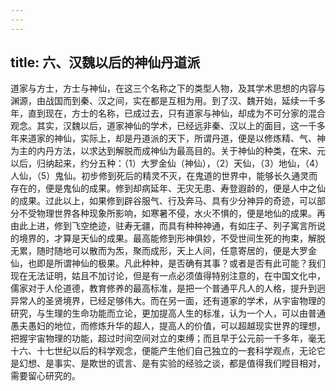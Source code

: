 ```yaml
---
---
---
```

title: 六、汉魏以后的神仙丹道派
---




道家与方士，方士与神仙，在这三个名称之下的类型人物，及其学术思想的内容与渊源，由战国而到秦、汉之间，实在都是互相为用。到了汉、魏开始，延续一千多年，直到现在，方士的名称，已成过去，只有道家与神仙，却成为不可分家的混合观念。其实，汉魏以后，道家神仙的学术，已经远非秦、汉以上的面目，这一千多年来道家的神仙，实际上，却是丹道派的天下，所谓丹道，便是以修炼精、气、神为主的内丹方法，以求达到解脱而成神仙为最高目的。关于神仙的种类，在宋、元以后，归纳起来，约分五种：（1）大罗金仙（神仙），（2）天仙，（3）地仙，（4）人仙，（5）鬼仙。初步修到死后的精灵不灭，在鬼道的世界中，能够长久通灵而存在的，便是鬼仙的成果。修到却病延年、无灾无患、寿登遐龄的，便是人中之仙的成果。过此以上，如果修到辟谷服气、行及奔马、具有少分神异的奇迹，可以部分不受物理世界各种现象所影响，如寒暑不侵，水火不惧的，便是地仙的成果。再由此上进，修到飞空绝迹，驻寿无疆，而具有种种神通，有如庄子、列子寓言所说的境界的，才算是天仙的成果。最高能修到形神俱妙，不受世间生死的拘束，解脱无累，随时随地可以散而为炁，聚而成形，天上人间，任意寄居的，便是大罗金仙，也即是所谓神仙的极果。凡此种种，是否确有其事？或者是否有此可能？我们现在无法证明，姑且不加讨论，但是有一点必须值得特别注意的，在中国文化中，儒家对于人伦道德，教育修养的最高标准，是把一个普通平凡人的人格，提升到迥异常人的圣贤境界，已经足够伟大。而在另一面，还有道家的学术，从宇宙物理的研究，与生理的生命功能而立论，更加提高人生的标准，认为一个人，可以由普通愚夫愚妇的地位，而修炼升华的超人，提高人的价值，可以超越现实世界的理想，把握宇宙物理的功能，超过时间空间对立的束缚；而且早于公元前一千多年，毫无十六、十七世纪以后的科学观念，便能产生他们自己独立的一套科学观点，无论它是幻想、是事实、是欺世的谎言、是有实验的经验之谈，都是值得我们瞠目相对，需要留心研究的。